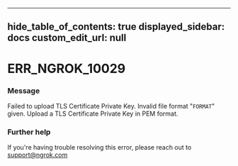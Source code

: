 
---
hide_table_of_contents: true
displayed_sidebar: docs
custom_edit_url: null
---


# ERR_NGROK_10029

### Message
Failed to upload TLS Certificate Private Key. Invalid file format "`FORMAT`" given. Upload a TLS Certificate Private Key in PEM format.

### Further help
If you're having trouble resolving this error, please reach out to [support@ngrok.com](mailto:support@ngrok.com?subject=Help%20with%20ERR_NGROK_10029)


<ErrorDetails error='err_ngrok_10029' />
